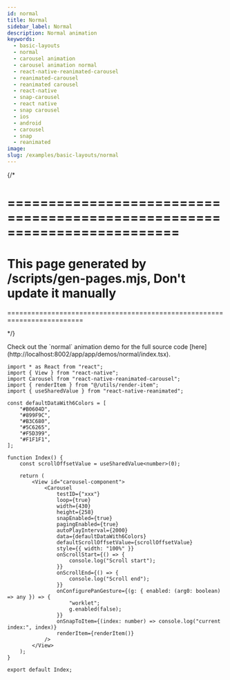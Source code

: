 ```yaml
---
id: normal
title: Normal
sidebar_label: Normal
description: Normal animation
keywords:
  - basic-layouts
  - normal
  - carousel animation
  - carousel animation normal
  - react-native-reanimated-carousel
  - reanimated-carousel
  - reanimated carousel
  - react-native
  - snap-carousel
  - react native
  - snap carousel
  - ios
  - android
  - carousel
  - snap
  - reanimated
image:
slug: /examples/basic-layouts/normal
---
```


{/* 

=========================================================================
=========================================================================
This page generated by /scripts/gen-pages.mjs, Don't update it manually 
=========================================================================
=========================================================================

*/}


<Callout emoji="👾">
  Check out the `normal` animation demo for the full source code [here](http://localhost:8002/app/app/demos/normal/index.tsx).
</Callout>


<Page pagePath='/demos/basic-layouts/normal' />

```tsx copy
import * as React from "react";
import { View } from "react-native";
import Carousel from "react-native-reanimated-carousel";
import { renderItem } from "@/utils/render-item";
import { useSharedValue } from "react-native-reanimated";

const defaultDataWith6Colors = [
	"#B0604D",
	"#899F9C",
	"#B3C680",
	"#5C6265",
	"#F5D399",
	"#F1F1F1",
];

function Index() {
	const scrollOffsetValue = useSharedValue<number>(0);

	return (
		<View id="carousel-component">
			<Carousel
				testID={"xxx"}
				loop={true}
				width={430}
				height={258}
				snapEnabled={true}
				pagingEnabled={true}
				autoPlayInterval={2000}
				data={defaultDataWith6Colors}
				defaultScrollOffsetValue={scrollOffsetValue}
				style={{ width: "100%" }}
				onScrollStart={() => {
					console.log("Scroll start");
				}}
				onScrollEnd={() => {
					console.log("Scroll end");
				}}
				onConfigurePanGesture={(g: { enabled: (arg0: boolean) => any }) => {
					"worklet";
					g.enabled(false);
				}}
				onSnapToItem={(index: number) => console.log("current index:", index)}
				renderItem={renderItem()}
			/>
		</View>
	);
}

export default Index;

```
